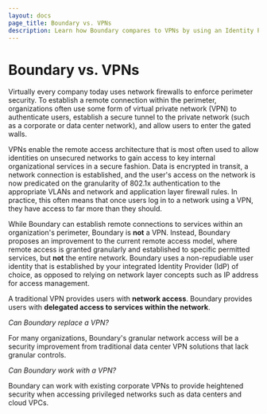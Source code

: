 ```yaml
---
layout: docs
page_title: Boundary vs. VPNs
description: Learn how Boundary compares to VPNs by using an Identity Provider (IdP) to grant users remote access to specific permitted services, but not the entire network.
---
```


# Boundary vs. VPNs

Virtually every company today uses network firewalls to enforce perimeter security.
To establish a remote connection within the perimeter, organizations often use some form of virtual private network (VPN) to authenticate users, establish a secure tunnel to the private network (such as a corporate or data center network), and allow users to enter the gated walls.

VPNs enable the remote access architecture that is most often used to allow identities on unsecured networks to gain access to key internal organizational services in a secure fashion.
Data is encrypted in transit, a network connection is established, and the user's access on the network is now predicated on the granularity of 802.1x authentication to the appropriate VLANs and network and application layer firewall rules.
In practice, this often means that once users log in to a network using a VPN, they have access to far more than they should.

While Boundary can establish remote connections to services within an organization's perimeter, Boundary is **not** a VPN.
Instead, Boundary proposes an improvement to the current remote access model, where remote access is granted granularly and established to specific permitted services, but **not** the entire network.
Boundary uses a non-repudiable user identity that is established by your integrated Identity Provider (IdP) of choice, as opposed to relying on network layer concepts such as IP address for access management.

A traditional VPN provides users with **network access**.
Boundary provides users with **delegated access to services within the network**.

_Can Boundary replace a VPN?_

For many organizations, Boundary's granular network access will be a security improvement from traditional data center VPN solutions that lack granular controls.

_Can Boundary work with a VPN?_

Boundary can work with existing corporate VPNs to provide heightened security when accessing privileged networks such as data centers and cloud VPCs.